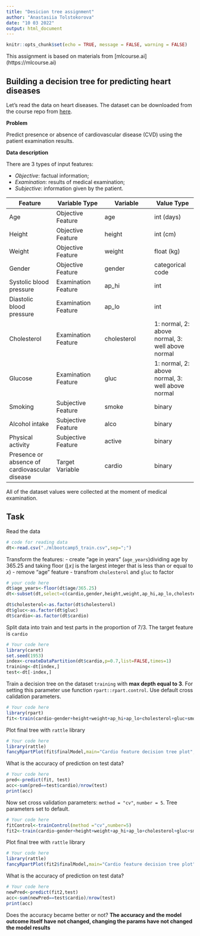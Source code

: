 ```yaml
---
title: "Desicion tree assignment"
author: "Anastasiia Tolstokorova"
date: "10 03 2022"
output: html_document
---
```


```r
knitr::opts_chunk$set(echo = TRUE, message = FALSE, warning = FALSE)
```

This assignment is based on materials from [mlcourse.ai] (https://mlcourse.ai)

## Building a decision tree for predicting heart diseases

Let's read the data on heart diseases. The dataset can be downloaded from the course repo from [here](https://www.dropbox.com/s/kr1d9vsnax5wxfo/mlbootcamp5_train.csv?dl=0).

**Problem**

Predict presence or absence of cardiovascular disease (CVD) using the patient examination results.

**Data description**

There are 3 types of input features:

- *Objective*: factual information;
- *Examination*: results of medical examination;
- *Subjective*: information given by the patient.

| Feature | Variable Type | Variable      | Value Type |
|---------|--------------|---------------|------------|
| Age | Objective Feature | age | int (days) |
| Height | Objective Feature | height | int (cm) |
| Weight | Objective Feature | weight | float (kg) |
| Gender | Objective Feature | gender | categorical code |
| Systolic blood pressure | Examination Feature | ap_hi | int |
| Diastolic blood pressure | Examination Feature | ap_lo | int |
| Cholesterol | Examination Feature | cholesterol | 1: normal, 2: above normal, 3: well above normal |
| Glucose | Examination Feature | gluc | 1: normal, 2: above normal, 3: well above normal |
| Smoking | Subjective Feature | smoke | binary |
| Alcohol intake | Subjective Feature | alco | binary |
| Physical activity | Subjective Feature | active | binary |
| Presence or absence of cardiovascular disease | Target Variable | cardio | binary |

All of the dataset values were collected at the moment of medical examination.

## Task

Read the data
```r
# code for reading data
dt<-read.csv("./mlbootcamp5_train.csv",sep=";")
```

Transform the features: 
- create "age in years" (`age_years`)dividing age by 365.25 and taking floor ($\lfloor{x}\rfloor$ is the largest integer that is less than or equal to $x$)
- remove "age" feature
- transfrom `cholesterol` and `gluc` to factor

```r
# your code here
dt$age_years<-floor(dt$age/365.25)
dt<-subset(dt,select=c(cardio,gender,height,weight,ap_hi,ap_lo,cholesterol,gluc,smoke,alco,active,age_years))

dt$cholesterol<-as.factor(dt$cholesterol)
dt$gluc<-as.factor(dt$gluc)
dt$cardio<-as.factor(dt$cardio)
```

Split data into train and test parts in the proportion of 7/3.
The target feature is `cardio`

```r
# Your code here
library(caret)
set.seed(1953)
index<-createDataPartition(dt$cardio,p=0.7,list=FALSE,times=1)
training<-dt[index,]
test<-dt[-index,]
```

Train a decision tree on the dataset `training` with **max depth equal to 3**. For setting this parameter use function `rpart::rpart.control`. Use default cross calidation parameters.

```r
# Your code here
library(rpart)
fit<-train(cardio~gender+height+weight+ap_hi+ap_lo+cholesterol+gluc+smoke+alco+active+age_years, data=training,method="rpart",control=rpart.control(maxdepth=3))
```

Plot final tree with `rattle` library

```r
# Your code here
library(rattle)
fancyRpartPlot(fit$finalModel,main="Cardio feature decision tree plot",sub="Decision tree ver.1")
```

What is the accuracy of prediction on test data?

```r
# Your code here
pred<-predict(fit, test)
acc<-sum(pred==test$cardio)/nrow(test)
print(acc)
```

Now set cross validation parameters: `method = "cv"`, `number = 5`. Tree parameters set to default.
```r
# Your code here
fitControl<-trainControl(method ="cv",number=5)
fit2<-train(cardio~gender+height+weight+ap_hi+ap_lo+cholesterol+gluc+smoke+alco+active+age_years, data=training,method="rpart",trControl=fitControl)
```

Plot final tree with `rattle` library

```r
# Your code here
library(rattle)
fancyRpartPlot(fit2$finalModel,main="Cardio feature decision tree plot",sub="Decision tree ver.2")
```

What is the accuracy of prediction on test data?

```r
# Your code here
newPred<-predict(fit2,test)
acc<-sum(newPred==test$cardio)/nrow(test)
print(acc)
```

Does the accuracy became better or not?
**The accuracy and the model outcome itself have not changed, changing the params have not changed the model results**
